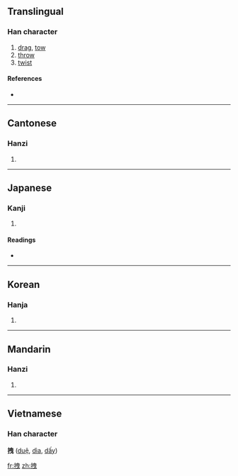 ==Translingual==

===Han character===
{{Han char|rn=64|rad=手|as=06|sn=9|four=5500<sub>6</sub>|canj=手中田心 (QLWP)}}

# [[drag]], [[tow]]
# [[throw]]
# [[twist]]

====References====
* {{Han ref|kx=0428.230|dkj=12013|dj=0777.170|hdz=31869.030|uh=62FD|ud=25341|bh=ABFB|bd=44027}}

----

==Cantonese==

===Hanzi===
{{yue-hanzi|jyut=|y=jai6}}

# {{defn|Cantonese}}

----

==Japanese==

===Kanji===
{{ja-kanji|grade=|rs=手06}}

# {{defn|Japanese}}

====Readings====
* {{ja-readings|on=[[えい]] (ei), [[えつ]] (etsu), [[えち]] (echi), [[せい]] (sei)|kun=[[ひく]] (hiku)}}

----

==Korean==

===Hanja===
{{ko-hanja|hangeul=예|eumhun=|rv=ye|mr=ye|y=yey}}

# {{defn|Korean}}

----

==Mandarin==

===Hanzi===
{{cmn-hanzi|pin=[[zhuāi]] ([[zhuai1]])|wg=chuai<sup>1</sup>}}

# {{defn|Mandarin}}

----

==Vietnamese==
===Han character===
'''拽''' ([[duệ]], [[dìa]], [[dấy]])

[[fr:拽]]
[[zh:拽]]